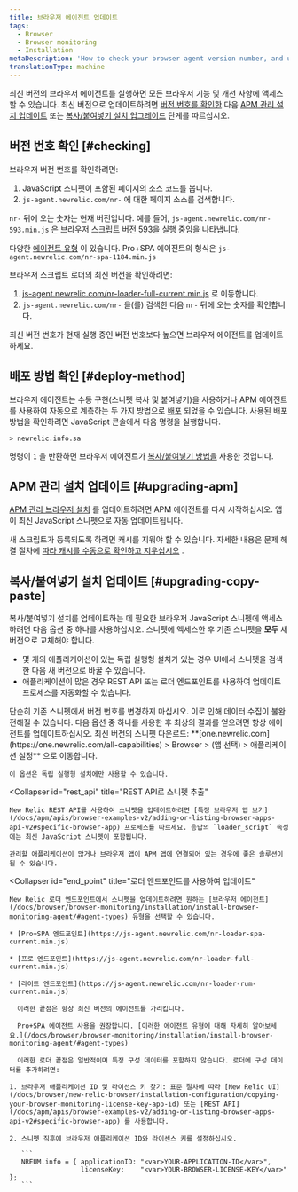 ```yaml
---
title: 브라우저 에이전트 업데이트
tags:
  - Browser
  - Browser monitoring
  - Installation
metaDescription: 'How to check your browser agent version number, and update to the latest version of the browser agent.'
translationType: machine
---
```


최신 버전의 브라우저 에이전트를 실행하면 모든 브라우저 기능 및 개선 사항에 액세스할 수 있습니다. 최신 버전으로 업데이트하려면 [버전 번호를 확인한](#checking) 다음 [APM 관리 설치 업데이트](#upgrading-apm) 또는 [복사/붙여넣기 설치 업그레이드](#upgrading-copy-paste) 단계를 따르십시오.

## 버전 번호 확인 [#checking]

브라우저 버전 번호를 확인하려면:

1. JavaScript 스니펫이 포함된 페이지의 소스 코드를 봅니다.
2. `js-agent.newrelic.com/nr-` 에 대한 페이지 소스를 검색합니다.

`nr-` 뒤에 오는 숫자는 현재 버전입니다. 예를 들어, `js-agent.newrelic.com/nr-593.min.js` 은 브라우저 스크립트 버전 593을 실행 중임을 나타냅니다.

다양한 [에이전트 유형](/docs/browser/browser-monitoring/installation/install-browser-monitoring-agent#agent-types) 이 있습니다. Pro+SPA 에이전트의 형식은 `js-agent.newrelic.com/nr-spa-1184.min.js`

브라우저 스크립트 로더의 최신 버전을 확인하려면:

1. [js-agent.newrelic.com/nr-loader-full-current.min.js](https://js-agent.newrelic.com/nr-loader-full-current.min.js) 로 이동합니다.
2. `js-agent.newrelic.com/nr-` 을(를) 검색한 다음 `nr-` 뒤에 오는 숫자를 확인합니다.

최신 버전 번호가 현재 실행 중인 버전 번호보다 높으면 브라우저 에이전트를 업데이트하세요.

## 배포 방법 확인 [#deploy-method]

브라우저 에이전트는 수동 구현(스니펫 복사 및 붙여넣기)을 사용하거나 APM 에이전트를 사용하여 자동으로 계측하는 두 가지 방법으로 [배포](/docs/browser/browser-monitoring/installation/install-browser-monitoring-agent/#options) 되었을 수 있습니다. 사용된 배포 방법을 확인하려면 JavaScript 콘솔에서 다음 명령을 실행합니다.

```
> newrelic.info.sa
```

명령이 `1` 을 반환하면 브라우저 에이전트가 [복사/붙여넣기 방법을](#upgrading-copy-paste) 사용한 것입니다.

## APM 관리 설치 업데이트 [#upgrading-apm]

[APM 관리 브라우저 설치](/docs/browser/browser-monitoring/installation/install-browser-monitoring-agent/#options) 를 업데이트하려면 APM 에이전트를 다시 시작하십시오. 앱이 최신 JavaScript 스니펫으로 자동 업데이트됩니다.

새 스크립트가 등록되도록 하려면 캐시를 지워야 할 수 있습니다. 자세한 내용은 문제 해결 절차에 [따라 캐시를 수동으로 확인하고 지우십시오](/docs/browser/new-relic-browser/troubleshooting/troubleshooting-browser-monitoring-installation#manual_check_cache) .

## 복사/붙여넣기 설치 업데이트 [#upgrading-copy-paste]

복사/붙여넣기 설치를 업데이트하는 데 필요한 브라우저 JavaScript 스니펫에 액세스하려면 다음 옵션 중 하나를 사용하십시오. 스니펫에 액세스한 후 기존 스니펫을 **모두** 새 버전으로 교체해야 합니다.

* 몇 개의 애플리케이션이 있는 독립 실행형 설치가 있는 경우 UI에서 스니펫을 검색한 다음 새 버전으로 바꿀 수 있습니다.
* 애플리케이션이 많은 경우 REST API 또는 로더 엔드포인트를 사용하여 업데이트 프로세스를 자동화할 수 있습니다.

<Callout variant="caution">
  단순히 기존 스니펫에서 버전 번호를 변경하지 마십시오. 이로 인해 데이터 수집이 불완전해질 수 있습니다. 다음 옵션 중 하나를 사용한 후 최상의 결과를 얻으려면 항상 에이전트를 업데이트하십시오.
</Callout>

<CollapserGroup>
  <Collapser
    id="snippet"
    title="UI에서 스니펫 검색"
  >
    최신 버전의 스니펫 다운로드: **[one.newrelic.com](https://one.newrelic.com/all-capabilities) > Browser > (앱 선택) > 애플리케이션 설정** 으로 이동합니다.

    이 옵션은 독립 실행형 설치에만 사용할 수 있습니다.
  </Collapser>

  <Collapser
    id="rest_api"
    title="REST API로 스니펫 추출"
  >
    New Relic REST API를 사용하여 스니펫을 업데이트하려면 [특정 브라우저 앱 보기](/docs/apm/apis/browser-examples-v2/adding-or-listing-browser-apps-api-v2#specific-browser-app) 프로세스를 따르세요. 응답의 `loader_script` 속성에는 최신 JavaScript 스니펫이 포함됩니다.

    관리할 애플리케이션이 많거나 브라우저 앱이 APM 앱에 연결되어 있는 경우에 좋은 솔루션이 될 수 있습니다.
  </Collapser>

  <Collapser
    id="end_point"
    title="로더 엔드포인트를 사용하여 업데이트"
  >
    New Relic 로더 엔드포인트에서 스니펫을 업데이트하려면 원하는 [브라우저 에이전트](/docs/browser/browser-monitoring/installation/install-browser-monitoring-agent/#agent-types) 유형을 선택할 수 있습니다.

    * [Pro+SPA 엔드포인트](https://js-agent.newrelic.com/nr-loader-spa-current.min.js)

    * [프로 엔드포인트](https://js-agent.newrelic.com/nr-loader-full-current.min.js)

    * [라이트 엔드포인트](https://js-agent.newrelic.com/nr-loader-rum-current.min.js)

      이러한 끝점은 항상 최신 버전의 에이전트를 가리킵니다.

      Pro+SPA 에이전트 사용을 권장합니다. [이러한 에이전트 유형에 대해 자세히 알아보세요.](/docs/browser/browser-monitoring/installation/install-browser-monitoring-agent/#agent-types)

      이러한 로더 끝점은 일반적이며 특정 구성 데이터를 포함하지 않습니다. 로더에 구성 데이터를 추가하려면:

    1. 브라우저 애플리케이션 ID 및 라이선스 키 찾기: 표준 절차에 따라 [New Relic UI](/docs/browser/new-relic-browser/installation-configuration/copying-your-browser-monitoring-license-key-app-id) 또는 [REST API](/docs/apm/apis/browser-examples-v2/adding-or-listing-browser-apps-api-v2#specific-browser-app) 를 사용합니다.

    2. 스니펫 직후에 브라우저 애플리케이션 ID와 라이센스 키를 설정하십시오.

       ```
       NREUM.info = { applicationID: "<var>YOUR-APPLICATION-ID</var>",
                      licenseKey:    "<var>YOUR-BROWSER-LICENSE-KEY</var>" };
       ```
  </Collapser>
</CollapserGroup>